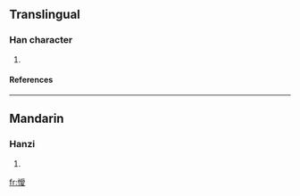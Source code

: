 ==Translingual==
===Han character===
{{Han char|rn=61|rad=心|as=13|sn=16|four=|canj=心月月水 (PBBE)}}
# {{defn|Han|sort=心13}}
====References====
{{Han ref|kx=0406.141|hdz=42362.040|uh=61D3|ud=25043}}

----
==Mandarin==
===Hanzi===
{{cmn-hanzi|pin=[[ài]] (ai4)|wg=ai<sup>4</sup>}}
# {{defn|Mandarin}}

[[fr:懓]]